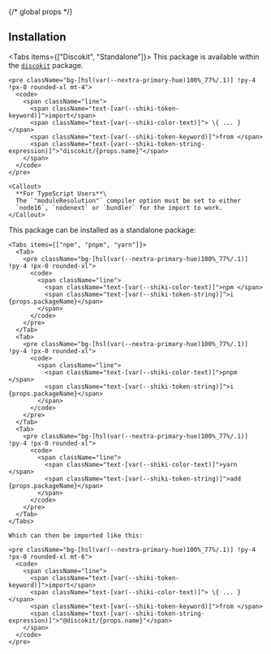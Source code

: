 {/* global props */}


## Installation

<Tabs items={["Discokit", "Standalone"]}>
  <Tab>
    This package is available within the [`discokit`](/reference/discokit) package.

    <pre className="bg-[hsl(var(--nextra-primary-hue)100%_77%/.1)] !py-4 !px-0 rounded-xl mt-4">
      <code>
        <span className="line">
          <span className="text-[var(--shiki-token-keyword)]">import</span>
          <span className="text-[var(--shiki-color-text)]"> \{ ... } </span>
          <span className="text-[var(--shiki-token-keyword)]">from </span>
          <span className="text-[var(--shiki-token-string-expression)]">"discokit/{props.name}"</span>
        </span>
      </code>
    </pre>

    <Callout>
      **For TypeScript Users**\
      The `"moduleResolution"` compiler option must be set to either
      `node16`, `nodenext` or `bundler` for the import to work.
    </Callout>
  </Tab>
  <Tab>
    This package can be installed as a standalone package:

    <Tabs items={["npm", "pnpm", "yarn"]}>
      <Tab>
        <pre className="bg-[hsl(var(--nextra-primary-hue)100%_77%/.1)] !py-4 !px-0 rounded-xl">
          <code>
            <span className="line">
              <span className="text-[var(--shiki-color-text)]">npm </span>
              <span className="text-[var(--shiki-token-string)]">i {props.packageName}</span>
            </span>
          </code>
        </pre>
      </Tab>
      <Tab>
        <pre className="bg-[hsl(var(--nextra-primary-hue)100%_77%/.1)] !py-4 !px-0 rounded-xl">
          <code>
            <span className="line">
              <span className="text-[var(--shiki-color-text)]">pnpm </span>
              <span className="text-[var(--shiki-token-string)]">i {props.packageName}</span>
            </span>
          </code>
        </pre>
      </Tab>
      <Tab>
        <pre className="bg-[hsl(var(--nextra-primary-hue)100%_77%/.1)] !py-4 !px-0 rounded-xl">
          <code>
            <span className="line">
              <span className="text-[var(--shiki-color-text)]">yarn </span>
              <span className="text-[var(--shiki-token-string)]">add {props.packageName}</span>
            </span>
          </code>
        </pre>
      </Tab>
    </Tabs>

    Which can then be imported like this:

    <pre className="bg-[hsl(var(--nextra-primary-hue)100%_77%/.1)] !py-4 !px-0 rounded-xl mt-6">
      <code>
        <span className="line">
          <span className="text-[var(--shiki-token-keyword)]">import</span>
          <span className="text-[var(--shiki-color-text)]"> \{ ... } </span>
          <span className="text-[var(--shiki-token-keyword)]">from </span>
          <span className="text-[var(--shiki-token-string-expression)]">"@discokit/{props.name}"</span>
        </span>
      </code>
    </pre>
  </Tab>
</Tabs>
